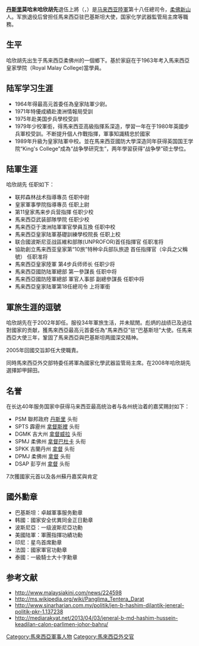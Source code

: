 {{multiple issues|
{{blpsources|time=2018-07-14T13:07:27+00:00}}
{{no footnotes|time=2018-07-14T13:07:27+00:00}}
{{prose|time=2018-07-14T13:07:27+00:00}}
{{copyedit|time=2018-07-14T13:04:03+00:00}}
}}
'''[[丹斯里|丹斯里]]莫哈末哈欣胡先'''退伍上將（{{lang|ms|Jeneral (B) Tan Sri Md Hashim bin Hussein}}，{{Bd|1946年|6月2日|}}）是[[马来西亚陸軍|马来西亚陸軍]]第十八任總司令，[[柔佛|柔佛]][[新山|新山]]人。军旅退役后曾担任馬来西亞驻巴基斯坦大使，国家化学武器監管局主席等職務。

== 生平 ==
哈欣胡先出生于馬来西亞柔佛州的一個鄉下。基於家庭在于1963年考入馬来西亞皇家學院（Royal Malay College)當學員。

== 陆军学习生涯 ==
* 1964年得最高元首委任為皇家陆軍少尉。
* 1971年特優成績赴澳洲情報局受訓
* 1975年赴美国步兵學校受訓
* 1979年少校軍銜，得馬来西亚高級指揮系深造，學習一年在于1980年英國步兵軍校受訓。不断提升個人作戰指揮，軍事知識精忠於國家
* 1989年升級为皇家陆軍中校。並在馬来西亚國防大學深造同年获得英国国王学院“King's College”成為“战争學研究生”，两年學習获得“战争學”硕士學位。

== 陆軍生涯 ==
哈欣胡先 任职如下：
* 联邦森林战术指導專员 任职中尉
* 皇家軍事學院指導專员 任职上尉
* 第11皇家馬来步兵营指揮 任职少校 
* 馬来西亞武装部隊學院 任职少校
* 馬来西亞于澳洲陆軍軍官學員互換 任职中校
* 馬来西亞皇家陆軍基礎訓練學校院長 任职上校
* 联合國波斯尼亚战區維和部隊(UNPROFOR)首任指揮官 任职准将
* 協助創立馬来西亚皇家第“10旅”特种伞兵部队旅遊 首任指揮官（伞兵之父稱號） 任职准将
*馬來西亞皇家陸軍 第4步兵师师长 任职少将
* 馬来西亞國防陆軍總部 第一參謀長 任职中将
* 馬来西亞國防陸軍總部 軍官人事部 副總參謀長 任职中将
* 馬来西亞皇家陆軍第18任總司令 上将軍銜

== 軍旅生涯的逗號 ==
哈欣胡先在于2002年卸任。服役34年軍旅生活，并未賦閒。彪炳的战绩已及過往對國家的贡献，獲馬來西亞最高元首委任為“馬来西亞”驻“巴基斯坦”大使。任馬来西亞大使三年，鞏固了馬来西亞與巴基斯坦两國深交精神。

2005年回國交旨卸任大使職責。

同時馬來西亞外交部特委任將軍為國家化學武器监管局主席。在2008年哈欣胡先選擇卸甲歸田。

== 名誉 ==

在长达40年服务国家中获得马来西亚最高统治者与各州统治着的嘉奖赐封如下：
* PSM 聯邦政府 [[丹斯里|丹斯里]] 头衔
* SPTS 霹靂州 [[拿督斯裡|拿督斯裡]] 头衔
* DGMK 吉大州 [[拿督威拉|拿督威拉]] 头衔
* SPMJ 柔佛州 [[拿督巴杜卡|拿督巴杜卡]] 头衔
* SPKK 吉蘭丹州 [[拿督|拿督]] 头衔
* DPMJ 柔佛州 [[拿督|拿督]] 头衔
* DSAP 彭亨州 [[拿督|拿督]] 头衔

7次獲國家元首以及各州蘇丹嘉奖與肯定

== 國外勳章 ==
* 巴基斯坦：卓越軍事服务勳章 
* 韩國：國家安全优異同金正日勳章 
* 波斯尼亞：一级波斯尼亞功勳 
* 美國陆軍：軍團指揮功績功勳
* 印尼：星鸟首席勳章 
* 法国：國家軍官功勳章 
* 泰國：一級騎士大十字勳章

== 参考文献 ==
{{Reflist|2}}
* http://www.malaysiakini.com/news/224598 {{Wayback|url=http://www.malaysiakini.com/news/224598 |date=20130604180246 }}
* http://ms.wikipedia.org/wiki/Panglima_Tentera_Darat {{Wayback|url=http://ms.wikipedia.org/wiki/Panglima_Tentera_Darat |date=20210211002801 }}
* http://www.sinarharian.com.my/politik/jen-b-hashim-dilantik-jeneral-politik-pkr-1.137238 {{Wayback|url=http://www.sinarharian.com.my/politik/jen-b-hashim-dilantik-jeneral-politik-pkr-1.137238 |date=20150924122715 }}
* http://mediarakyat.net/2013/04/03/jeneral-b-md-hashim-hussein-keadilan-calon-parlimen-johor-bahru/ {{Wayback|url=http://mediarakyat.net/2013/04/03/jeneral-b-md-hashim-hussein-keadilan-calon-parlimen-johor-bahru/ |date=20160304130519 }}

{{DEFAULTSORT:D}}
[[Category:馬來西亞軍事人物|Category:馬來西亞軍事人物]]
[[Category:馬來西亞外交官|Category:馬來西亞外交官]]
